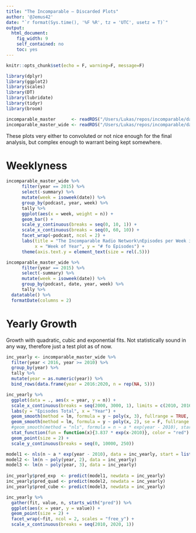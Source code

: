 ```yaml
---
title: "The Incomparable — Discarded Plots"
author: '@Jemus42'
date: "`r format(Sys.time(), '%F %R', tz = 'UTC', usetz = T)`"
output:
  html_document:
    fig_width: 9
    self_contained: no
    toc: yes
---
```


```r
knitr::opts_chunk$set(echo = F, warning=F, message=F)

library(dplyr)
library(ggplot2)
library(scales)
library(DT)
library(lubridate)
library(tidyr)
library(broom)

incomparable_master      <- readRDS("/Users/Lukas/repos/incomparable/data/incomparable_master.rds")
incomparable_master_wide <- readRDS("/Users/Lukas/repos/incomparable/data/incomparable_master_wide.rds")
```

These plots very either to convoluted or not nice enough for the final analysis, but complex enough to warrant being kept somewhere.

# Weeklyness

```r
incomparable_master_wide %>%
      filter(year == 2015) %>%
      select(-summary) %>%
      mutate(week = isoweek(date)) %>%
      group_by(podcast, year, week) %>%
      tally %>%
      ggplot(aes(x = week, weight = n)) +
      geom_bar() +
      scale_y_continuous(breaks = seq(0, 10, 1)) +
      scale_x_continuous(breaks = seq(0, 60, 10)) +
      facet_wrap(~podcast, ncol = 2) +
      labs(title = "The Incomparable Radio Network\nEpisodes per Week in 2015",
           x = "Week of Year", y = "# fo Episodes") +
      theme(axis.text.y = element_text(size = rel(.5)))

incomparable_master_wide %>%
      filter(year == 2015) %>%
      select(-summary) %>%
      mutate(week = isoweek(date)) %>%
      group_by(podcast, date, year, week) %>%
      tally %>%
  datatable() %>%
  formatDate(columns = 2)
```

# Yearly Growth

Growth with quadratic, cubic and exponential fits. Not statistically sound in any way, therefore just a test plot as of now.

```r
inc_yearly <- incomparable_master_wide %>%
  filter(year < 2016, year >= 2010) %>%
  group_by(year) %>%
  tally %>%
  mutate(year = as.numeric(year)) %>%
  bind_rows(data.frame(year = 2016:2020, n = rep(NA, 5)))

inc_yearly %>%
  ggplot(data = ., aes(x = year, y = n)) +
  scale_x_continuous(breaks = seq(2000, 3000, 1), limits = c(2010, 2016)) +
  labs(y = "Episodes Total", x = "Year") +
  geom_smooth(method = lm, formula = y ~ poly(x, 3), fullrange = TRUE, color = "blue", se = F) +
  geom_smooth(method = lm, formula = y ~ poly(x, 2), se = F, fullrange = TRUE, color = "lightblue") +
  #geom_smooth(method = "nls", formula = n ~ a * exp(year - 2010), start = c(a = 18), se = F)
  stat_function(fun = function(x){3.837 * exp(x-2010)}, color = "red") +
  geom_point(size = 2) +
  scale_y_continuous(breaks = seq(0, 10000, 250))

model1 <- nls(n ~ a * exp(year - 2010), data = inc_yearly, start = list(a = 18))
model2 <- lm(n ~ poly(year, 2), data = inc_yearly)
model3 <- lm(n ~ poly(year, 3), data = inc_yearly)
  
inc_yearly$pred_exp  <- predict(model1, newdata = inc_yearly)
inc_yearly$pred_quad <- predict(model2, newdata = inc_yearly)
inc_yearly$pred_cube <- predict(model3, newdata = inc_yearly)

inc_yearly %>% 
  gather(fit, value, n, starts_with("pred")) %>%
  ggplot(aes(x = year, y = value)) +
  geom_point(size = 2) +
  facet_wrap(~fit, ncol = 2, scales = "free_y") +
  scale_x_continuous(breaks = seq(2010, 2020, 1))
```

